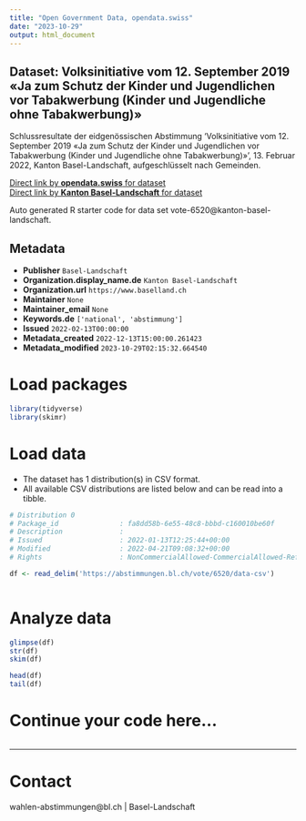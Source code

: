 ```yaml
---
title: "Open Government Data, opendata.swiss"
date: "2023-10-29"
output: html_document
---
```


## Dataset: Volksinitiative vom 12. September 2019 «Ja zum Schutz der Kinder und Jugendlichen vor Tabakwerbung (Kinder und Jugendliche ohne Tabakwerbung)»

Schlussresultate der eidgenössischen Abstimmung 'Volksinitiative vom 12. September 2019 «Ja zum Schutz der Kinder und Jugendlichen vor Tabakwerbung (Kinder und Jugendliche ohne Tabakwerbung)» ', 13. Februar 2022, Kanton Basel-Landschaft, aufgeschlüsselt nach Gemeinden.

[Direct link by **opendata.swiss** for dataset](https://opendata.swiss/de/dataset/volksinitiative-vom-12-september-2019-ja-zum-schutz-der-kinder-und-jugendlichen-vor-tabakwerbun1)<br>
[Direct link by **Kanton Basel-Landschaft** for dataset](https://abstimmungen.bl.ch/vote/6520/data)

Auto generated R starter code for data set vote-6520@kanton-basel-landschaft.

## Metadata

- **Publisher** `Basel-Landschaft`
- **Organization.display_name.de** `Kanton Basel-Landschaft`
- **Organization.url** `https://www.baselland.ch`
- **Maintainer** `None`
- **Maintainer_email** `None`
- **Keywords.de** `['national', 'abstimmung']`
- **Issued** `2022-02-13T00:00:00`
- **Metadata_created** `2022-12-13T15:00:00.261423`
- **Metadata_modified** `2023-10-29T02:15:32.664540`


# Load packages

```r

library(tidyverse)
library(skimr)

```

# Load data

-   The dataset has 1 distribution(s) in CSV format.
-   All available CSV distributions are listed below and can be read into a tibble.

```r

# Distribution 0
# Package_id               : fa8dd58b-6e55-48c8-bbbd-c160010be60f
# Description              : 
# Issued                   : 2022-01-13T12:25:44+00:00
# Modified                 : 2022-04-21T09:08:32+00:00
# Rights                   : NonCommercialAllowed-CommercialAllowed-ReferenceRequired

df <- read_delim('https://abstimmungen.bl.ch/vote/6520/data-csv')



```

# Analyze data

```r

glimpse(df)
str(df)
skim(df)

head(df)
tail(df)

```

# Continue your code here...

```r

```

------------------------------------------------------------------------

# Contact

wahlen-abstimmungen@bl.ch | Basel-Landschaft
